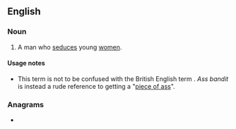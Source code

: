 ==English==

===Noun===
{{en-noun}}

# {{lb|en|dated|US|slang}} A man who [[seduce]]s young [[women]]. {{defdate|mid-1900s}}

====Usage notes====
* This term is not to be confused with the British English term {{m|en|arse bandit||gay man}}. ''Ass bandit'' is instead a rude reference to getting a "[[piece of ass]]".

===Anagrams===
* {{anagrams|en|bastadins}}